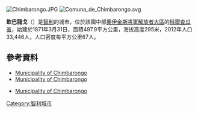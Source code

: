 [[Image:Chimbarongo.JPG|right]]
[[Image:Comuna_de_Chimbarongo.svg|right]]
{{Coord|34|42|S|71|3|W|display=title}}

'''欽巴龍戈'''（{{lang-es|Chimbarongo}}）是[[智利|智利]]的城市，位於該國中部[[奧伊金斯將軍解放者大區|奧伊金斯將軍解放者大區]]的[[科爾查瓜省|科爾查瓜省]]，始建於1871年3月31日，面積497.9平方公里，海拔高度295米，2012年人口33,446人，人口密度每平方公里67人。

==參考資料==
*[http://www.chimbarongo.com/ Municipality of Chimbarongo] {{Wayback|url=http://www.chimbarongo.com/ |date=20141216224439 }}
*[http://www.chimbarongo.com/ Municipality of Chimbarongo] {{Wayback|url=http://www.chimbarongo.com/ |date=20141216224439 }}
*{{es icon}} [http://www.chimbarongo.com/ Municipality of Chimbarongo] {{Wayback|url=http://www.chimbarongo.com/ |date=20141216224439 }}

{{Chile-geo-stub}}
[[Category:智利城市|Category:智利城市]]